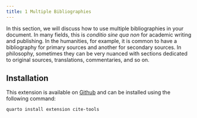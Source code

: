 ```yaml
---
title: 1 Multiple Bibliographies
---
```


In this section, we will discuss how to use multiple bibliographies in your document. In many fields, this is *conditio sine qua non* for academic writing and publishing. In the humanities, for example, it is common to have a bibliography for primary sources and another for secondary sources. In philosophy, sometimes they can be very nuanced with sections dedicated to original sources, translations, commentaries, and so on.



## Installation

This extension is available on [Github](bcdavasconcelos/cite-tools) and can be installed using the following command:

```bash
quarto install extension cite-tools
```
